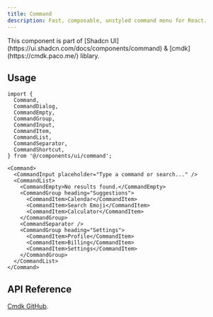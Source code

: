 ```yaml
---
title: Command
description: Fast, composable, unstyled command menu for React.
---
```


<Callout title="Shadcn UI">
  This component is part of [Shadcn
  UI](https://ui.shadcn.com/docs/components/command) &
  [cmdk](https://cmdk.paco.me/) liblary.
</Callout>

## Usage

```tsx
import {
  Command,
  CommandDialog,
  CommandEmpty,
  CommandGroup,
  CommandInput,
  CommandItem,
  CommandList,
  CommandSeparator,
  CommandShortcut,
} from '@/components/ui/command';
```

```tsx
<Command>
  <CommandInput placeholder="Type a command or search..." />
  <CommandList>
    <CommandEmpty>No results found.</CommandEmpty>
    <CommandGroup heading="Suggestions">
      <CommandItem>Calendar</CommandItem>
      <CommandItem>Search Emoji</CommandItem>
      <CommandItem>Calculator</CommandItem>
    </CommandGroup>
    <CommandSeparator />
    <CommandGroup heading="Settings">
      <CommandItem>Profile</CommandItem>
      <CommandItem>Billing</CommandItem>
      <CommandItem>Settings</CommandItem>
    </CommandGroup>
  </CommandList>
</Command>
```

## API Reference

[Cmdk GitHub](https://github.com/pacocoursey/cmdk).
